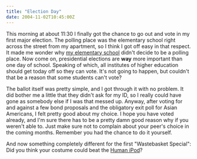 ```yaml
---
title: "Election Day"
date: 2004-11-02T10:45:00Z
---
```


This morning at about 11:30 I finally got the chance to go out and vote in my first major election. The polling place was the elementary school right across the street from my apartment, so I think I got off easy in that respect. It made me wonder why [my elementary school][1] didn't decide to be a polling place. Now come on, presidential elections are **way** more important than one day of school. Speaking of which, all institutes of higher education should get today off so they can vote. It's not going to happen, but couldn't that be a reason that some students can't vote?

The ballot itself was pretty simple, and I got through it with no problem. It did bother me a little that they didn't ask for my ID, so I really could have gone as somebody else if I was that messed up. Anyway, after voting for and against a few bond proposals and the obligatory exit poll for Asian Americans, I felt pretty good about my choice. I hope you have voted already, and I'm sure there has to be a pretty damn good reason why if you weren't able to. Just make sure not to complain about your peer's choice in the coming months. Remember you had the chance to do it yourself.

And now something completely different for the first "Wastebasket Special": Did you think your costume could beat the [Human iPod][2]?

[1]: http://www.greatschools.net/modperl/browse_school/nj/1759/
[2]: http://web.ics.purdue.edu/~pmarks/slashdot/jwinick/
